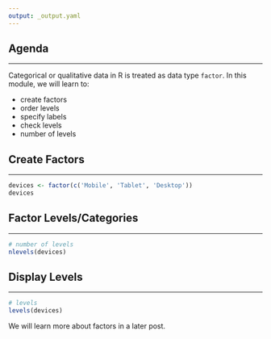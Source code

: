 ```yaml
---
output: _output.yaml
---
```


## {data-background="forcats.png"}

## Agenda

<hr>

Categorical or qualitative data in R is treated as data type `factor`. In this module, we will learn to:

- create factors
- order levels
- specify labels
- check levels
- number of levels

## Create Factors

<hr>

```r
devices <- factor(c('Mobile', 'Tablet', 'Desktop'))
devices
```

## Factor Levels/Categories

<hr>

```r
# number of levels
nlevels(devices)
```

## Display Levels

<hr>

```r
# levels
levels(devices)
```

We will learn more about factors in a later post.

## {data-background="thankyou.png"}
  